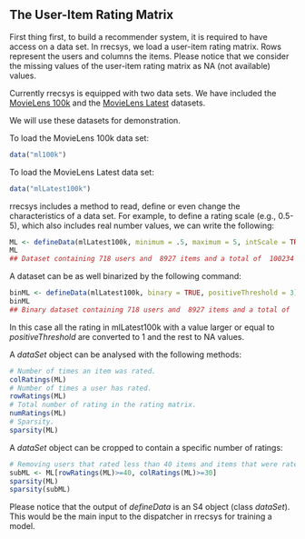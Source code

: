 <!--
%\VignetteEngine{knitr::knitr}
%\VignetteIndexEntry{A data set in rrecsys}
-->

## The User-Item Rating Matrix

First thing first, to build a recommender system, it is required to have access on a data set. In rrecsys, we load a user-item rating matrix.
Rows represent the users and columns the items. Please notice that we consider the missing values
of the user-item rating matrix as NA (not available) values.

Currently rrecsys is equipped with two data sets. We have included the 
[MovieLens 100k](https://grouplens.org/datasets/movielens/100k/) and 
the [MovieLens Latest](http://grouplens.org/datasets/movielens/latest/) datasets. 


We will use these datasets for demonstration. 

To load the MovieLens 100k data set:

```r
data("ml100k")
```
To load the MovieLens Latest data set:

```r
data("mlLatest100k")
```

rrecsys includes a method to read, define or even change the characteristics of a data set.
For example, to define a rating scale (e.g., 0.5-5), which also includes real number values,
 we can write the following:

```r
ML <- defineData(mlLatest100k, minimum = .5, maximum = 5, intScale = TRUE)
ML
## Dataset containing 718 users and  8927 items and a total of  100234  scores.
```
A dataset can be as well binarized by the following command:
```r
binML <- defineData(mlLatest100k, binary = TRUE, positiveThreshold = 3)
binML
## Binary dataset containing 718 users and  8927 items and a total of  84326  scores.
```

In this case all the rating in mlLatest100k with a value larger or equal to _positiveThreshold_ 
are converted to 1 and the rest to NA values. 

A _dataSet_ object can be analysed with the following methods:
```r
# Number of times an item was rated.
colRatings(ML)
# Number of times a user has rated.
rowRatings(ML)
# Total number of rating in the rating matrix.
numRatings(ML)
# Sparsity.
sparsity(ML)
```
A _dataSet_ object can be cropped to contain a specific number of ratings:
```r
# Removing users that rated less than 40 items and items that were rated less than 30 times.
subML <- ML[rowRatings(ML)>=40, colRatings(ML)>=30]
sparsity(ML)
sparsity(subML)
```

Please notice that the output of _defineData_ is an S4 object (class _dataSet_). 
This would be the main input to the dispatcher in rrecsys for training a model.

